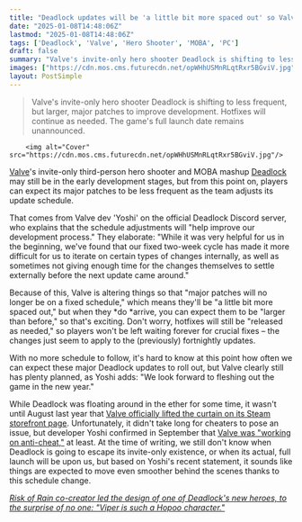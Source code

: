```yaml
---
title: "Deadlock updates will be 'a little bit more spaced out' so Valve can 'improve our development process,' but you can expect bigger major patches when they arrive"
date: "2025-01-08T14:48:06Z"
lastmod: "2025-01-08T14:48:06Z"
tags: ['Deadlock', 'Valve', 'Hero Shooter', 'MOBA', 'PC']
draft: false
summary: "Valve's invite-only hero shooter Deadlock is shifting to less frequent, but larger, major patches to improve development.  Hotfixes will continue as needed. The game's full launch date remains unannounced."
images: ["https://cdn.mos.cms.futurecdn.net/opWHhUSMnRLqtRxr5BGviV.jpg"]
layout: PostSimple
---
```

> Valve's invite-only hero shooter Deadlock is shifting to less frequent, but larger, major patches to improve development.  Hotfixes will continue as needed. The game's full launch date remains unannounced.


        <img alt="Cover" src="https://cdn.mos.cms.futurecdn.net/opWHhUSMnRLqtRxr5BGviV.jpg"/>
        
[Valve](https://www.gamesradar.com/tag/valve/)'s invite-only third-person hero shooter and MOBA mashup [<u>Deadlock</u>](https://www.gamesradar.com/deadlock/) may still be in the early development stages, but from this point on, players can expect its major patches to be less frequent as the team adjusts its update schedule. 

That comes from Valve dev 'Yoshi' on the official Deadlock Discord server, who explains that the schedule adjustments will "help improve our development process." They elaborate: "While it was very helpful for us in the beginning, we've found that our fixed two-week cycle has made it more difficult for us to iterate on certain types of changes internally, as well as sometimes not giving enough time for the changes themselves to settle externally before the next update came around."

Because of this, Valve is altering things so that "major patches will no longer be on a fixed schedule," which means they'll be "a little bit more spaced out," but when they *do *arrive, you can expect them to be "larger than before," so that's exciting. Don't worry, hotfixes will still be "released as needed," so players won't be left waiting forever for crucial fixes – the changes just seem to apply to the (previously) fortnightly updates.

With no more schedule to follow, it's hard to know at this point how often we can expect these major Deadlock updates to roll out, but Valve clearly still has plenty planned, as Yoshi adds: "We look forward to fleshing out the game in the new year."

While Deadlock was floating around in the ether for some time, it wasn't until August last year that [<u>Valve officially lifted the curtain on its Steam storefront page</u>](https://www.gamesradar.com/games/moba/valve-finally-lifts-the-lid-on-the-overwatch-meets-dota-hero-shooter-everyone-already-knew-it-was-making/). Unfortunately, it didn't take long for cheaters to pose an issue, but developer Yoshi confirmed in September that [<u>Valve was "working on anti-cheat,"</u>](https://www.gamesradar.com/games/third-person-shooter/as-cheating-in-deadlock-rears-its-head-valve-goes-yeah-maybe-anti-cheat-for-its-new-hero-shooter-is-a-good-idea/) at least. At the time of writing, we still don't know when Deadlock is going to escape its invite-only existence, or when its actual, full launch will be upon us, but based on Yoshi's recent statement, it sounds like things are expected to move even smoother behind the scenes thanks to this schedule change.

[<u><em>Risk of Rain co-creator led the design of one of Deadlock's new heroes, to the surprise of no one: "Viper is such a Hopoo character."</em></u>](https://www.gamesradar.com/games/moba/risk-of-rain-co-creator-led-the-design-of-one-of-deadlocks-new-heroes-to-the-surprise-of-no-one-viper-is-such-a-hopoo-character/)
        